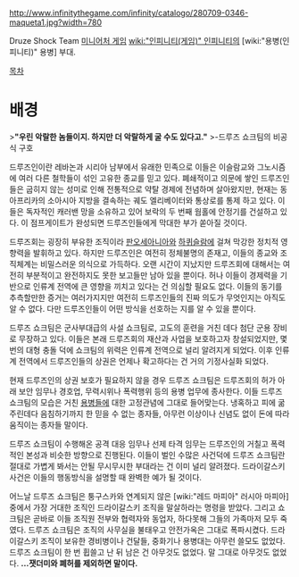 http://www.infinitythegame.com/infinity/catalogo/280709-0346-maqueta1.jpg?width=780

Druze Shock Team
[[미니어처 게임]] [[wiki:"인피니티(게임)" 인피니티]]의 [wiki:"용병(인피니티)" 용병] 부대.

[[목차]]

= 배경 =

>'''"우린 악랄한 놈들이지. 하지만 더 악랄하게 굴 수도 있다고."'''
>-드루즈 쇼크팀의 비공식 구호


드루즈인이란 레바논과 시리아 남부에서 유래한 민족으로 이들은 이슬람교와 그노시즘에 여러 다른 철학들이 섞인 고유한 종교를 믿고 있다. 폐쇄적이고 의문에 쌓인 드루즈인들은 굽히지 않는 성미로 인해 전통적으로 약탈 경제에 전념하며 살아왔지만, 현재는 동아프리카의 소아시아 지방을 결속하는 궤도 엘리베이터와 통상로를 통제 하고 있다. 이들은 독자적인 캐러밴 망을 소유하고 있어 보락의 두 번째 웜홀에 안정기를 건설하고 있다. 이 점프게이트가 완성되면 드루즈인들에게 막대한 부가 쏟아질 것이다.

드루즈회는 굉장히 부유한 조직이라 [[판오세아니아]]와 [[하퀴슬람]]에 걸쳐 막강한 정치적 영향력을 발휘하고 있다. 하지만 드루즈인은 여전히 정체불명의 존재고, 이들의 종교와 조직체계는 비밀스러운 의식으로 가득하다. 오랜 시간이 지났지만 드루즈회에 대해서는 여전히 부분적이고 완전하지도 못한 보고들만 남아 있을 뿐이다. 허나 이들이 경제력을 기반으로 인류계 전역에 큰 영향을 끼치고 있다는 건 의심할 필요도 없다. 이들의 동기를 추측할만한 증거는 여러가지지만 여전히 드루즈인들의 진짜 의도가 무엇인지는 아직도 알 수 없다. 다만 드루즈인들이 어떤 방식을 선호하는 지를 알 수 있을 뿐이다.

드루즈 쇼크팀은 군사부대급의 사설 쇼크팀로, 고도의 훈련을 거친 데다 첨단 군용 장비로 무장하고 있다. 이들은 본래 드루즈회의 재산과 사업을 보호하고자 창설되었지만, 몇 번의 대형 충돌 덕에 쇼크팀의 위력은 인류계 전역으로 널리 알려지게 되었다. 이후 인류계 전역에서 드루즈인들의 상권은 언제나 확고하다는 건 거의 기정사실화 되었다. 

현재 드루즈인의 상권 보호가 필요하지 않을 경우 드루즈 쇼크팀은 드루즈회의 허가 아래 보안 임무나 경호업, 무력시위나 폭력행위 등의 용병 업무에 종사한다. 이들 드루즈 쇼크팀의 모습은 거친 [[용병]]들에 대한 고정관념에 그대로 들어맞는다. 냉혹하고 피에 굶주린데다 음침하기까지 한 믿을 수 없는 종자들, 아무런 이상이나 신념도 없이 돈에 따라 움직이는 종자들 말이다. 

드루즈 쇼크팀이 수행해온 공격 대응 임무나 선제 타격 임무는 드루즈인의 거칠고 폭력적인 본성과 비슷한 방향으로 진행된다. 이들이 벌인 수많은 사건덕에 드루즈 쇼크팀란 절대로 가볍게 봐서는 안될 무시무시한 부대라는 건 이미 널리 알려졌다. 드라이갈스키 사건은 이들의 행동방식을 설명할 때 완벽한 예가 될 것이다. 

어느날 드루즈 쇼크팀은 퉁구스카와 연계되지 않은 [wiki:"레드 마피아" 러시아 마피아] 중에서 가장 거대한 조직인 드라이갈스키 조직을 말살하라는 명령을 받았다. 그리고 쇼크팀은 곧바로 이들 조직원 전부와 협력자와 동업자, 하다못해 그들의 가족마저 모두 죽였다. 드루즈 쇼크팀은 조직의 사무실을 불태우고 안전가옥은 그대로 폭파시켰다. 드라이갈스키 조직이 보유한 경비병이나 건달들, 중화기나 용병대는 아무런 쓸모도 없었다. 드루즈 쇼크팀이 한 번 휩쓸고 난 뒤 남은 건 아무것도 없었다. 말 그대로 아무것도 없었다. '''...잿더미와 폐허를 제외하면 말이다.'''
